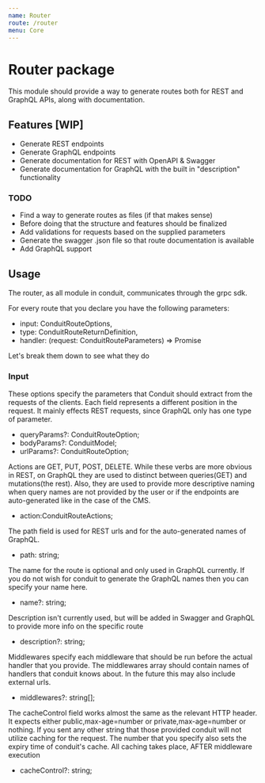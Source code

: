 ```yaml
---
name: Router
route: /router
menu: Core
---
```


# Router package

This module should provide a way to generate routes both for REST and GraphQL APIs, along with documentation.

## Features [WIP]

- Generate REST endpoints
- Generate GraphQL endpoints
- Generate documentation for REST with OpenAPI & Swagger
- Generate documentation for GraphQL with the built in "description" functionality

### TODO

- Find a way to generate routes as files (if that makes sense)
- Before doing that the structure and features should be finalized
- Add validations for requests based on the supplied parameters
- Generate the swagger .json file so that route documentation is available
- Add GraphQL support

## Usage

The router, as all module in conduit, communicates through the grpc sdk.

For every route that you declare you have the following parameters:

- input: ConduitRouteOptions,
- type: ConduitRouteReturnDefinition,
- handler: (request: ConduitRouteParameters) => Promise

Let's break them down to see what they do

### Input

These options specify the parameters that Conduit should extract
from the requests of the clients. Each field represents a different
position in the request. It mainly effects REST requests, since GraphQL
only has one type of parameter.

- queryParams?: ConduitRouteOption;
- bodyParams?: ConduitModel;
- urlParams?: ConduitRouteOption;

Actions are GET, PUT, POST, DELETE. While these verbs are more obvious in REST,
on GraphQL they are used to distinct between queries(GET) and mutations(the rest). Also,
they are used to provide more descriptive naming when query names are not provided by the user
or if the endpoints are auto-generated like in the case of the CMS.

- action:ConduitRouteActions;

The path field is used for REST urls and for the auto-generated names of GraphQL.

- path: string;

The name for the route is optional and only used in GraphQL currently. If you
do not wish for conduit to generate the GraphQL names then you can specify your name here.
- name?: string;

Description isn't currently used, but will be added in Swagger and GraphQL to provide more info on the specific route
- description?: string;

Middlewares specify each middleware that should be run before the actual handler that you provide.
The middlewares array should contain names of handlers that conduit knows about.
In the future this may also include external urls.
- middlewares?: string[];

The cacheControl field works almost the same as the relevant HTTP header.
It expects either public,max-age=number or private,max-age=number or nothing.
If you sent any other string that those provided conduit will not utilize caching for the request.
The number that you specify also sets the expiry time of conduit's cache. All caching takes place,
AFTER middleware execution
- cacheControl?: string;
